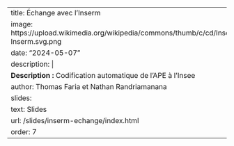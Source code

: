 
---
title: Échange avec l'Inserm
image: https://upload.wikimedia.org/wikipedia/commons/thumb/c/cd/Inserm.svg/1200px-Inserm.svg.png
date: "2024-05-07"
description: |
  <b>Description :</b> Codification automatique de l'APE à l'Insee
author: Thomas Faria et Nathan Randriamanana 
slides:
  text: Slides
  url: /slides/inserm-echange/index.html
order: 7
---

